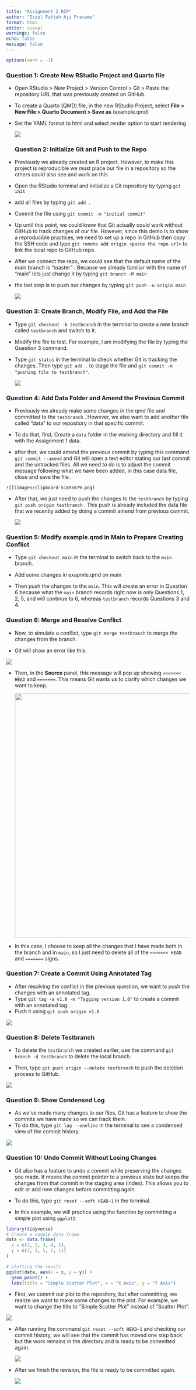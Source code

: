```yaml
---
title: "Assignment 2 RCP"
author: "Izzul Fattah Aji Pratama"
format: html
editor: visual
warnings: false
echo: false
message: false
---
```


```r
options(warn = -1)
```

### Question 1: Create New RStudio Project and Quarto file

-   Open RStudio \> New Project \> Version Control \> Git \> Paste the repository URL that was previously created on GitHub.

-   To create a Quarto (QMD) file, in the new RStudio Project, select **File \> New File \> Quarto Document \> Save as** (example.qmd)

-   Set the YAML format to html and select render option to start rendering

    ![](images/clipboard-3291366609.png)

    ### Question 2: Initialize Git and Push to the Repo

-   Previously we already created an R project. However, to make this project is reproducible we must place our file in a repository so the others could also see and work on this

-   Open the RStudio terminal and initialize a Git repository by typing `git init`

-   add all files by typing `git add .`

-   Commit the file using `git commit -m "initial commit"`

-   Up until this point, we could know that Git actually could work without GitHub to track changes of our file. However, since this demo is to show a reproducible practices, we need to set up a repo in GitHub then copy the SSH code and type `git remote add origin <paste the repo url>` to link the local repo to GitHub repo.

-   After we connect the repo, we could see that the default name of the main branch is "master" . Because we already familiar with the name of "main" lets just change it by typing `git branch -M main`

-   the last step is to push our changes by typing `git push -u origin main`

    ![](images/clipboard-3326618688.png)

### Question 3: Create Branch, Modify File, and Add the File

-   Type `git checkout -b testbranch` in the terminal to create a new branch called `testbranch` and switch to it.

-   Modify the file to test. For example, I am modifying the file by typing the Question 3 command.

-   Type `git status` in the terminal to check whether Git is tracking the changes. Then type `git add .` to stage the file and `git commit -m "pushing file to testbranch"`.

    ![](images/clipboard-2054616016.png)

### Question 4: Add Data Folder and Amend the Previous Commit

-   Previously we already make some changes in the qmd file and committed to the `testbranch` . However, we also want to add another file called "data" to our repository in that specific commit.

-   To do that, first, Create a `data` folder in the working directory and fill it with the Assignment 1 data.

-    after that, we could amend the previous commit by typing this command `git commit --amend` and Git will open a text editor stating our last commit and the untracked files. All we need to do is to adjust the commit message following what we have been added, in this case data file, close and save the file.

    ![](images/clipboard-51895079.png)

-   After that, we just need to push the changes to the `testbranch` by typing `git push origin testbranch` . This push is already included the data file that we recently added by doing a commit amend from previous commit.

    ![](images/clipboard-3603782891.png)

### Question 5: Modify example.qmd in Main to Prepare Creating Conflict

-   Type `git checkout main` in the terminal to switch back to the `main` branch.

-   Add some changes in exapmle.qmd on main

-   Then push the changes to the `main`. This will create an error in Question 6 because what the `main` branch records right now is only Questions 1, 2, 5, and will continue to 6, whereas `testbranch` records Questions 3 and 4.

### Question 6: Merge and Resolve Conflict

-   Now, to simulate a conflict, type `git merge testbranch` to merge the changes from the branch.

-   Git will show an error like this:

![](images/clipboard-2659250452.png)

-   Then, in the **Source** panel, this message will pop up showing `<<<<<<< HEAD` and `=======`. This means Git wants us to clarify which changes we want to keep.

    ![](images/clipboard-3277969989.png){width="667"}

-   In this case, I choose to keep all the changes that I have made both in the branch and in `main`, so I just need to delete all of the `<<<<<<< HEAD` and `=======` signs.

### Question 7: Create a Commit Using Annotated Tag

-   After resolving the conflict in the previous question, we want to push the changes with an annotated tag.
-   Type `git tag -a v1.0 -m "Tagging version 1.0"` to create a commit with an annotated tag.
-   Push it using `git push origin v1.0`.

![](images/clipboard-2645839883.png)

### Question 8: Delete Testbranch

-   To delete the `testbranch` we created earlier, use the command `git branch -d testbranch` to delete the local branch.

-   Then, type `git push origin --delete testbranch` to push the deletion process to GitHub.

![](images/clipboard-348984791.png)

### Question 9: Show Condensed Log

-   As we've made many changes to our files, Git has a feature to show the commits we have made so we can track them.
-   To do this, type `git log --oneline` in the terminal to see a condensed view of the commit history.

![](images/clipboard-2469502363.png)

### Question 10: Undo Commit Without Losing Changes

-   Git also has a feature to undo a commit while preserving the changes you made. It moves the commit pointer to a previous state but keeps the changes from that commit in the staging area (index). This allows you to edit or add new changes before committing again.

-   To do this, type `git reset --soft HEAD~1` in the terminal.

-   In this example, we will practice using the function by committing a simple plot using `ggplot2`.

```r

library(tidyverse)
# Create a sample data frame
data <- data.frame(
  x = c(1, 2, 3, 4, 5),
  y = c(2, 3, 5, 7, 11)
)

# plotting the result
ggplot(data, aes(x = x, y = y)) +
  geom_point() +
  labs(title = "Simple Scatter Plot", x = "X Axis", y = "Y Axis")

```

-   First, we commit our plot to the repository, but after committing, we realize we want to make some changes to the plot. For example, we want to change the title to "Simple Scatter Plot" instead of "Scatter Plot".

![](images/clipboard-4149047022.png)

-   After running the command `git reset --soft HEAD~1` and checking our commit history, we will see that the commit has moved one step back but the work remains in the directory and is ready to be committed again.

    ![](images/clipboard-1567667199.png)

-   After we finish the revision, the file is ready to be committed again.

    ![](images/clipboard-1761549367.png)
